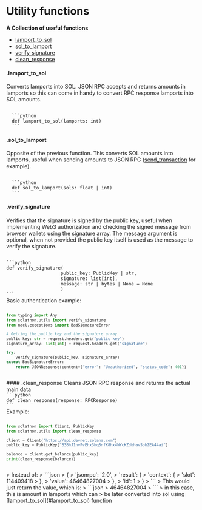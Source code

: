 
# Utility functions
**A Collection of useful functions**

- [lamport_to_sol](#lamport_to_sol)
- [sol_to_lamport](#sol_to_lamport)
- [verify_signature](#verify_signature)
- [clean_response](#clean_response)

#### .lamport_to_sol
Converts lamports into SOL. JSON RPC accepts and returns amounts in lamports so this can come in handy to convert RPC response lamports into SOL amounts.

<Code>
  ```python 
  def lamport_to_sol(lamports: int)
  ```
</Code>

#### .sol_to_lamport
Opposite of the previous function. This converts SOL amounts into lamports, useful when sending amounts to JSON RPC ([send_transaction](/models/client#send_transaction) for example).

<Code>
  ```python 
  def sol_to_lamport(sols: float | int)
  ```
</Code>

#### .verify_signature
Verifies that the signature is signed by the public key, useful when implementing Web3 authorization and checking the signed message from browser wallets using the signature array.
The message argument is optional, when not provided the public key itself is used as the message to verify the signature.

<Code>
```python 
def verify_signature(
                    public_key: PublicKey | str, 
                    signature: list[int], 
                    message: str | bytes | None = None
                    )
```
</Code>
Basic authentication example:
<Code>

```python 
from typing import Any
from solathon.utils import verify_signature
from nacl.exceptions import BadSignatureError

# Getting the public key and the signature array
public_key: str = request.headers.get("public_key")
signature_array: list[int] = request.headers.get("signature")

try:
    verify_signature(public_key, signature_array)
except BadSignatureError:
    return JSONResponse(content={"error": "Unauthorized", "status_code": 401})
```
</Code>
#### .clean_response
Cleans JSON RPC response and returns the actual main data

<Code>
```python 
def clean_response(response: RPCResponse)
```
</Code>
Example:

<Code>

```python 
from solathon import Client, PublicKey
from solathon.utils import clean_response

client = Client("https://api.devnet.solana.com")
public_key = PublicKey("B3BhJ1nvPvEhx3hq3nfK8hx4WYcKZdbhavSobZEA44ai")

balance = client.get_balance(public_key)
print(clean_response(balance))
```
</Code>
> Instead of:
> ```json
> {
>     'jsonrpc': '2.0', 
>     'result': {
>         'context': {
>             'slot': 114409418
>         }, 
>         'value': 46464827004
>     }, 
>     'id': 1
> }
> ```
> This would just return the value, which is:
> ```json
> 46464827004
> ``` 
> in this case, this is amount in lamports which can
> be later converted into sol using [lamport_to_sol](#lamport_to_sol) function